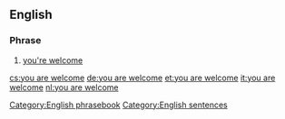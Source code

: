 ==English==

===Phrase===
{{head|en|phrase|head=[[you]] [[are]] [[welcome]]}}

# {{lb|en|formal}} [[you're welcome]]

[[Category:English phrasebook]]
[[Category:English sentences]]

[[cs:you are welcome]]
[[de:you are welcome]]
[[et:you are welcome]]
[[it:you are welcome]]
[[nl:you are welcome]]